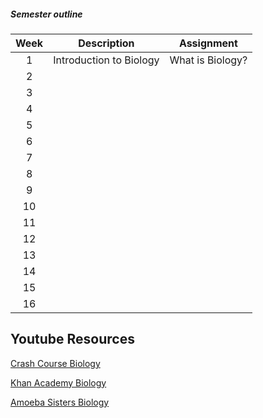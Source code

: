 



##### **Semester outline**

<!---Based on 2022 calendar year--->

Week | Description| Assignment
:---:|:---:|:---:|
1|Introduction to Biology|What is Biology?
2||
3||
4||
5||
6||
7||
8||
9||
10||
11||
12||
13||
14||
15||
16||












## Youtube Resources 

[Crash Course Biology](https://thecrashcourse.com/topic/biology/)

[Khan Academy Biology](https://www.youtube.com/playlist?list=PL7A9646BC5110CF64)

[Amoeba Sisters Biology](https://www.youtube.com/watch?v=DHAK-Idi_OY)


